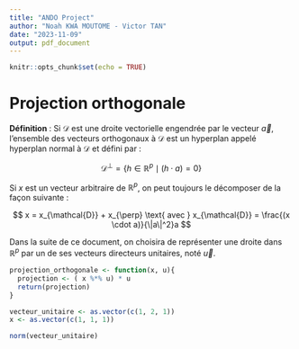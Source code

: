 ```yaml
---
title: "ANDO Project"
author: "Noah KWA MOUTOME - Victor TAN"
date: "2023-11-09"
output: pdf_document
---
```


```r
knitr::opts_chunk$set(echo = TRUE)
```

# Projection orthogonale

**Définition** : 
Si $\mathcal{D}$ est une droite vectorielle engendrée par le vecteur $\vec{a}$, l'ensemble des vecteurs orthogonaux à $\mathcal{D}$ est un hyperplan appelé hyperplan normal à $\mathcal{D}$ et défini par : 

$$
\mathcal{D}^{\perp} =  \left\{ h \in \mathbb{R}^p \mid (h\cdot a) = 0 \right\}
$$

Si $x$ est un vecteur arbitraire de $\mathbb{R}^p$, on peut toujours le décomposer de la façon suivante :

$$
x = x_{\mathcal{D}} + x_{\perp}
\text{ avec }
x_{\mathcal{D}} = \frac{(x \cdot a)}{\|a\|^2}a
$$

Dans la suite de ce document, on choisira de représenter une droite dans $\mathbb{R}^p$ par un de ses vecteurs directeurs unitaires, noté $\vec{u}$.

```r
projection_orthogonale <- function(x, u){
  projection <- ( x %*% u) * u
  return(projection)
}

vecteur_unitaire <- as.vector(c(1, 2, 1))
x <- as.vector(c(1, 1, 1))

norm(vecteur_unitaire)
```

